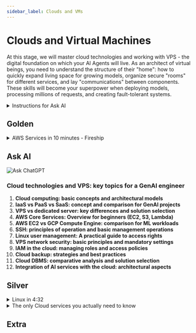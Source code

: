```yaml
---
sidebar_label: Clouds and VMs
---
```


# Clouds and Virtual Machines

At this stage, we will master cloud technologies and working with VPS - the digital foundation on which your AI Agents will live. As an architect of virtual beings, you need to understand the structure of their "home": how to quickly expand living space for growing models, organize secure "rooms" for different services, and lay "communications" between components. These skills will become your superpower when deploying models, processing millions of requests, and creating fault-tolerant systems.

<details>
<summary>Instructions for Ask AI</summary>

:::tip instruction
Since these topics do not change over time, it is best for you to study them with a personal teacher - ChatGPT.

The learning process should be as follows:
- you create a system prompt for ChatGPT ([templates](../metalearning#chatgpt-prompts)), where you describe your background, preferences, level of detail of explanations, etc.
- copy the topic from the list (triple click), and ask ChatGPT to explain this topic to you
- if you want to delve deeper, ask clarifying questions

At the moment, this is the most convenient way to learn the basics. **In addition to concepts, you can study additional materials in the Gold, Silver, Extra sections.**
1. Gold - it is worth studying before communicating with ChatGPT
2. Ask AI - ask questions on each unfamiliar topic
3. Silver - secondary materials
4. Extra - in-depth topics
:::

</details>

## Golden


<details>
<summary>AWS Services in 10 minutes - Fireship</summary>

<iframe width="560" height="315" src="https://www.youtube.com/embed/JIbIYCM48to?si=tvcmOITYDVNbqdPr" title="YouTube video player" frameborder="0" allow="accelerometer; autoplay; clipboard-write; encrypted-media; gyroscope; picture-in-picture; web-share" referrerpolicy="strict-origin-when-cross-origin" allowfullscreen></iframe>

</details>

## Ask AI

![Ask ChatGPT](https://img.shields.io/badge/Ask%20ChatGPT-8A2BE2?style=for-the-badge)


### Cloud technologies and VPS: key topics for a GenAI engineer

1. **Cloud computing: basic concepts and architectural models**
2. **IaaS vs PaaS vs SaaS: concept and comparison for GenAI projects**
3. **VPS vs dedicated server: key differences and solution selection**
4. **AWS Core Services: Overview for beginners (EC2, S3, Lambda)**
5. **AWS EC2 vs GCP Compute Engine: comparison for ML workloads**
6. **SSH: principles of operation and basic management operations**
7. **Linux user management: A practical guide to access rights**
8. **VPS network security: basic principles and mandatory settings**
9. **IAM in the cloud: managing roles and access policies**
10. **Cloud backup: strategies and best practices**
11. **Cloud DBMS: comparative analysis and solution selection**
12. **Integration of AI services with the cloud: architectural aspects**

## Silver
<details>
<summary>Linux in 4:32</summary>

<iframe width="560" height="315" src="https://www.youtube.com/embed/4N4Q576i3zA?si=-SHeddsBw7_kaQFJ" title="YouTube video player" frameborder="0" allow="accelerometer; autoplay; clipboard-write; encrypted-media; gyroscope; picture-in-picture; web-share" referrerpolicy="strict-origin-when-cross-origin" allowfullscreen></iframe>

</details>

<details>
<summary>The only Cloud services you actually need to know</summary>

<iframe width="560" height="315" src="https://www.youtube.com/embed/gcfB8iIPtbY?si=R4ZnYw_ssr1JeHJS" title="YouTube video player" frameborder="0" allow="accelerometer; autoplay; clipboard-write; encrypted-media; gyroscope; picture-in-picture; web-share" referrerpolicy="strict-origin-when-cross-origin" allowfullscreen></iframe>

</details>



## Extra